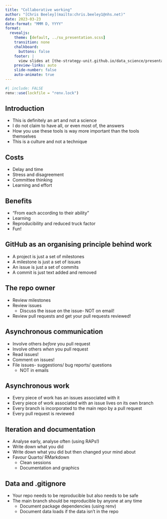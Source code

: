 ---
title: "Collaborative working"
author: "[Chris Beeley](mailto:chris.beeley1@nhs.net)"
date: 2023-03-23
date-format: "MMM D, YYYY"
format:
  revealjs:
    theme: [default, ../su_presentation.scss]
    transition: none
    chalkboard:
      buttons: false
    footer: |
      view slides at [the-strategy-unit.github.io/data_science/presentations][ds_presentations]
    preview-links: auto
    slide-number: false
    auto-animate: true
---

```{r lockfile}
#| include: FALSE
renv::use(lockfile = "renv.lock")
```


[ds_presentations]: https://the-strategy-unit.github.io/data_science/

## Introduction

* This is definitely an art and not a science
* I do not claim to have all, or even most of, the answers
* How you use these tools is way more important than the tools themselves
* This is a culture and not a technique

## Costs

* Delay and time
* Stress and disagreement
* Committee thinking
* Learning and effort

## Benefits

* "From each according to their ability"
* Learning
* Reproducibility and reduced truck factor
* Fun!

## GitHub as an organising principle behind work

* A project is just a set of milestones
* A milestone is just a set of issues
* An issue is just a set of commits
* A commit is just text added and removed

## The repo owner

* Review milestones
* Review issues
  * Discuss the issue on the issue- NOT on email!
* Review pull requests and get your pull requests reviewed!

## Asynchronous communication

* Involve others *before* you pull request
* Involve others *when* you pull request
* Read issues!
* Comment on issues!
* File issues- suggestions/ bug reports/ questions
  * NOT in emails

## Asynchronous work

* Every piece of work has an issues associated with it
* Every piece of work associated with an issue lives on its own branch
* Every branch is incorporated to the main repo by a pull request
* Every pull request is reviewed

## Iteration and documentation

* Analyse early, analyse often (using RAPs!)
* Write down what you did
* Write down what you did but then changed your mind about
* Favour Quarto/ RMarkdown
  * Clean sessions
  * Documentation and graphics

## Data and .gitignore

* Your repo needs to be reproducible but also needs to be safe
* The main branch should be reproducible by anyone at any time
  * Document package dependencies (using renv)
  * Document data loads if the data isn't in the repo

